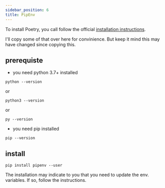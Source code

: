 ```yaml
---
sidebar_position: 6
title: PipEnv
---
```


To install Poetry, you call follow the official [installation instructions](https://pipenv.pypa.io/en/latest/installation/).

I'll copy some of that over here for convinience. But keep it mind this may have changed since copying this.

## prerequiste
- you need python 3.7+ installed
```
python --version
``` 
or 
```
python3 --version
```
or
```
py --version
```
- you need pip installed
```
pip --version
```

## install
```
pip install pipenv --user
```

The installation may indicate to you that you need to update the env. variables. If so, follow the instructions.